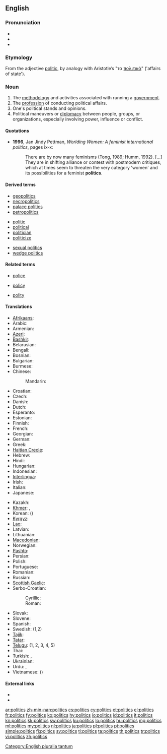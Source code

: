 ==English==
{{wikipedia}}

===Pronunciation===
* {{IPA|/ˈpɒl.ɪ.tɪks/}}
* {{audio|en-us-politics.ogg|Audio (US)}}
* {{audio|En-uk-politics.ogg|Audio (UK)}}

===Etymology===
From the adjective [[politic]], by analogy with Aristotle’s "τα [[πολιτικά]]" ('affairs of state').

===Noun===
{{head|en|noun|plural uncountable, sometimes treated as singular uncountable}}

# The [[methodology]] and activities associated with running a [[government]].
# The [[profession]] of conducting political affairs.
# One's political stands and opinions.
# Political maneuvers or [[diplomacy]] between people, groups, or organizations, especially involving power, influence or conflict. 

====Quotations====
* '''1996''', Jan Jindy Pettman, ''Worlding Women: A feminist international politics'', pages ix-x:
*: There are by now many feminisms (Tong, 1989; Humm, 1992). [...] They are in shifting alliance or contest with postmodern critiques, which at times seem to threaten the very category 'women' and its possibilities for a feminist '''politics'''.

====Derived terms====
{{rel-top3|Terms derived from ''politics''}}
* [[geopolitics]]
* [[necropolitics]]
* [[palace politics]]
* [[petropolitics]]
{{rel-mid3}}
* [[politic]]
* [[political]]
* [[politician]]
* [[politicize]]
{{rel-mid3}}
* [[sexual politics]]
* [[wedge politics]]
{{rel-bottom}}

====Related terms====
{{rel-top3|Terms etymologically related to ''politics''}}
* [[police]]
{{rel-mid3}}
* [[policy]]
{{rel-mid3}}
* [[polity]]
{{rel-bottom}}

====Translations====
{{trans-top}}
* [[Afrikaans]]: {{t-|af|politiek|xs=Afrikaans}}
* Arabic: {{t|ar|سياسة|f|tr=siyāsa|sc=Arab}}
* Armenian: {{t|hy|քաղաքականություն|tr=k'aġak'akanut'yun|sc=Armn}}
* [[Azeri]]: {{t|az|siyasət}}
* [[Bashkir]]: {{tø|ba|сәйәсәт|tr=səyəsət|sc=Cyrl}}
* Belarusian: {{t|be|палітыка|f|tr=palítyka|sc=Cyrl}}
* Bengali: {{t|bn|রাজনীতি|tr=rajniti|sc=Beng}}
* Bosnian: {{t-|bs|politika|f}}
* Bulgarian: {{t+|bg|политика|f|tr=polítika}}
* Burmese: {{t|my|နိုင်ငံရေး|tr=nain-gan-jei:|sc=Mymr}}
* Chinese:
*: Mandarin: {{t|zh|政治|tr=zhèngzhì|sc=Hani}}
* Croatian: {{t-|hr|politika|f|alt=polìtika}}
* Czech: {{t+|cs|politika|f}}
* Danish: {{t-|da|politik|c}}
* Dutch: {{t+|nl|politiek|f}}
* Esperanto: {{t-|eo|politiko|xs=Esperanto}}
* Estonian: {{t|et|poliitika}}
* Finnish: {{t+|fi|politiikka}}
* French: {{t+|fr|politique|f}}
* Georgian: {{t|ka|პოლიტიკა|tr=politika|sc=Geor|xs=Georgian}}
* German: {{t+|de|Politik|f}}
* Greek: {{t|el|πολιτική|f|tr=politikí}}
* [[Haitian Creole]]: {{tø|ht|politik}}
* Hebrew: {{t|he|פוליטיקה|f|tr=pōlīṭīqeh}}
* Hindi: {{t+|hi|राजनीति|f|tr=rājnīti|xs=Hindi}}
* Hungarian: {{t+|hu|politika}}
* Indonesian: {{t|id|politik}}
* [[Interlingua]]: {{t-|ia|politica|f|xs=Interlingua}}
* Irish: {{t|ga|polaitíocht}}
* Italian: {{t+|it|politica|f}}
* Japanese: {{t+|ja|政治|tr=せいじ, seiji|sc=Jpan}}
{{trans-mid}}
* Kazakh: {{t|kk|саясат|tr=sayasat|sc=Cyrl}}
* [[Khmer]]: {{t|km|នយោបាយវិទ្យា|tr=nak yo bay vityea|sc=Khmr}}, {{t|km|នយោបាយសាស្ត្រ|tr=nak yo bay sas|sc=Khmr}}
* Korean: {{t|ko|정치|tr=jeongchi|sc=Kore}} ({{t|ko|政治|sc=Kore}})
* [[Kyrgyz]]: {{t|ky|саясат|tr=sayasat|sc=Cyrl}}
* [[Lao]]: {{t+|lo|ການເມືອງ|tr=kaan-myang|sc=Laoo|xs=Lao}}
* Latvian: {{t-|lv|politika|f|xs=Latvian}}
* Lithuanian: {{t|lt|politika|f}}
* [[Macedonian]]: {{t|mk|политика|f|tr=polítika|sc=Cyrl}}
* Norwegian: {{t+|no|politikk|m}}
* [[Pashto]]: {{t|ps|سياست|sc=ps-Arab}}
* Persian: {{t+|fa|سیاست|tr=siyâsat|xs=Persian}}
* Polish: {{t+|pl|polityka|f}}
* Portuguese: {{t+|pt|política|f}}
* Romanian: {{t|ro|politică|f}}
* Russian: {{t+|ru|политика|f|tr=polítika}}
* [[Scottish Gaelic]]: {{t-|gd|sluagh-iùl|m|xs=Scottish Gaelic}}
* Serbo-Croatian:
*: Cyrillic: {{t|sh|политика|f}}
*: Roman: {{t|sh|politika|f}}
* Slovak: {{t-|sk|politika|f}}
* Slovene: {{t|sl|politika|f}}
* Spanish: {{t+|es|política|f}}
* Swedish: {{t+|sv|politik|c}} (1,2)
* [[Tajik]]: {{t|tg|сиёсат|tr=siyosat|sc=Cyrl}}
* [[Tatar]]: {{t|tt|сәясәт|tr=səyasət|sc=Cyrl}}
* [[Telugu]]: {{t|te|రాజకీయాలు|tr=rājakēyālu}} (1, 2, 3, 4, 5)
* Thai: {{t|th|การเมือง|tr=kaanmeung|sc=Thai}}
* Turkish: {{t+|tr|politika}},  {{t|tr|siyaset}}
* Ukrainian: {{t|uk|політика|f|tr=polítyka|sc=Cyrl}}
* Urdu: {{t|ur|راج نیتی|f|tr=rāj-nīti|sc=ur-Arab}}, {{t|ur|سیاست|f|tr=siyāsat|sc=ur-Arab}}
* Vietnamese: {{t|vi|chính trị|xs=Vietnamese}} ({{t|vi|政治}})
{{trans-bottom}}

====External links====
* {{R:Webster 1913}}
* {{R:Century 1911}}

[[Category:English pluralia tantum]]

[[ar:politics]]
[[zh-min-nan:politics]]
[[cs:politics]]
[[cy:politics]]
[[et:politics]]
[[el:politics]]
[[fr:politics]]
[[fy:politics]]
[[ko:politics]]
[[hy:politics]]
[[io:politics]]
[[id:politics]]
[[it:politics]]
[[kn:politics]]
[[kk:politics]]
[[sw:politics]]
[[ku:politics]]
[[lo:politics]]
[[hu:politics]]
[[mg:politics]]
[[ml:politics]]
[[my:politics]]
[[nl:politics]]
[[ja:politics]]
[[pl:politics]]
[[pt:politics]]
[[simple:politics]]
[[fi:politics]]
[[sv:politics]]
[[tl:politics]]
[[ta:politics]]
[[th:politics]]
[[tr:politics]]
[[vi:politics]]
[[zh:politics]]